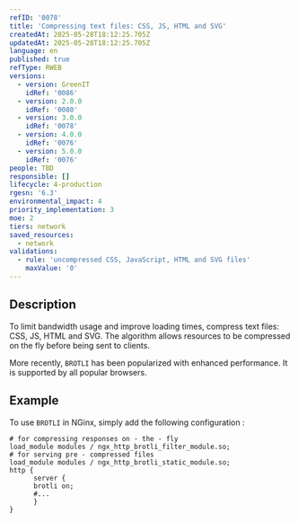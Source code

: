 ```yaml
---
refID: '0078'
title: 'Compressing text files: CSS, JS, HTML and SVG'
createdAt: 2025-05-28T18:12:25.705Z
updatedAt: 2025-05-28T18:12:25.705Z
language: en
published: true
refType: RWEB
versions:
  - version: GreenIT
    idRef: '0086'
  - version: 2.0.0
    idRef: '0080'
  - version: 3.0.0
    idRef: '0078'
  - version: 4.0.0
    idRef: '0076'
  - version: 5.0.0
    idRef: '0076'
people: TBD
responsible: []
lifecycle: 4-production
rgesn: '6.3'
environmental_impact: 4
priority_implementation: 3
moe: 2
tiers: network
saved_resources:
  - network
validations:
  - rule: 'uncompressed CSS, JavaScript, HTML and SVG files'
    maxValue: '0'
---
```


## Description

To limit bandwidth usage and improve loading times, compress text files: CSS, JS, HTML and SVG. The algorithm allows resources to be compressed on the fly before being sent to clients.

More recently, `BROTLI` has been popularized with enhanced performance. It is supported by all popular browsers.

## Example

To use `BROTLI` in NGinx, simply add the following configuration : 

```
# for compressing responses on - the - fly
load_module modules / ngx_http_brotli_filter_module.so;
# for serving pre - compressed files
load_module modules / ngx_http_brotli_static_module.so;
http {
      server {
      brotli on;
      #...
      }
}
```
